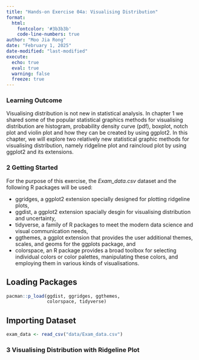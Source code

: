 ```yaml
---
title: "Hands-on Exercise 04a: Visualising Distribution"
format:
  html:
    fontcolor: '#3b3b3b'
    code-line-numbers: true
author: "Moo Jia Rong"
date: "February 1, 2025"
date-modified: "last-modified"
execute:
  echo: true
  eval: true
  warning: false
  freeze: true 
---
```


### **Learning Outcome**

Visualising distribution is not new in statistical analysis. In chapter 1 we shared some of the popular statistical graphics methods for visualising distribution are histogram, probability density curve (pdf), boxplot, notch plot and violin plot and how they can be created by using ggplot2. In this chapter, we will explore two relatively new statistical graphic methods for visualising distribution, namely ridgeline plot and raincloud plot by using ggplot2 and its extensions.

### **2 Getting Started** 

For the purpose of this exercise, the *Exam_data.csv* dataset and the following R packages will be used:

-   ggridges, a ggplot2 extension specially designed for plotting ridgeline plots,
-   ggdist, a ggplot2 extension spacially desgin for visualising distribution and uncertainty,
-   tidyverse, a family of R packages to meet the modern data science and visual communication needs,
-   ggthemes, a ggplot extension that provides the user additional themes, scales, and geoms for the ggplots package, and
-   colorspace, an R package provides a broad toolbox for selecting individual colors or color palettes, manipulating these colors, and employing them in various kinds of visualisations.

::: panel-tabset

## Loading Packages
```r
pacman::p_load(ggdist, ggridges, ggthemes,
               colorspace, tidyverse)
```

## Importing Dataset
```r
exam_data <- read_csv("data/Exam_data.csv")
```

:::

### **3 Visualising Distribution with Ridgeline Plot**


